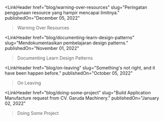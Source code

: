 

<LinkHeader 
  href="blog/warning-over-resources"
  slug="Peringatan penggunaan resource yang hampir mencapai limitnya."
  publishedOn="December 05, 2022"
>Warning Over Resources</LinkHeader>

<LinkHeader 
  href="blog/documenting-learn-design-patterns"
  slug="Mendokumentasikan pembelajaran design patterns."
  publishedOn="November 01, 2022"
>Documenting Learn Design Patterns</LinkHeader>

<LinkHeader 
  href="blog/on-leaving"
  slug="Something's not right, and it have been happen before."
  publishedOn="October 05, 2022"
>On Leaving</LinkHeader>

<LinkHeader 
  href="blog/doing-some-project"
  slug="Build Application Manufacture request from CV. Garuda Machinery."
  publishedOn="January 02, 2022"
>Doing Some Project</LinkHeader>
